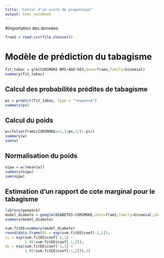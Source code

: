 ```yaml
---
title: "Calcul d'un score de propension"
output: html_notebook
---
```


#Importation des données

```r
fram1 = read.csv(file.choose())
```

# Modèle de prédiction du tabagisme 
```r
fit_tabac = glm(CURSMOKE~BMI+AGE+SEX,data=fram1,family=binomial)
summary(fit_tabac)
```
## Calcul des probabilités prédites de tabagisme
```r
ps = predict(fit_tabac, type = "response")
summary(ps)
```
## Calcul du poids
```r
w=ifelse(fram1$CURSMOKE==1,1/ps,1/(1-ps))
summary(w)
sum(w)
```

## Normalisation du poids
```r
nipw = w/(mean(w))
summary(nipw)
sum(nipw)
```
## Estimation d'un rapport de cote marginal pour le tabagisme
```r
library(geepack)
model_diabete = geeglm(DIABETES~CURSMOKE,data=fram1,family=binomial,id=RANDID,weights=nipw, scale.fix = T)
summary(model_diabete)
```
```r
sum.fitEE=summary(model_diabete)
round(data.frame(RC = exp(sum.fitEE$coef[-1,1]),
LL = exp(sum.fitEE$coef[-1,1] -
         1.96*sum.fitEE$coef[-1,2]),
UL = exp(sum.fitEE$coef[-1,1] +
         1.96*sum.fitEE$coef[-1,2])),2)
```


